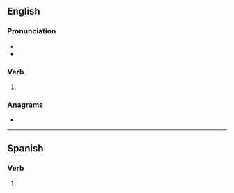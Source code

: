 ==English==

===Pronunciation===
* {{rhymes|en|əʊld|s=1}}
* {{homophones|en|told}}

===Verb===
{{head|en|verb form}}

# {{en-past of|toll}}

===Anagrams===
* {{anagrams|en|a=dellot|do tell}}

----

==Spanish==

===Verb===
{{head|es|verb form}}

# {{es-verb form of|toller}}